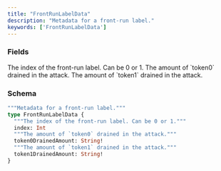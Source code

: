 ```yaml
---
title: "FrontRunLabelData"
description: "Metadata for a front-run label."
keywords: ['FrontRunLabelData']
---
```


### Fields

<ResponseField name="index" type="Int">
  The index of the front-run label. Can be 0 or 1.
</ResponseField>

<ResponseField name="token0DrainedAmount" type="String!" required>
  The amount of `token0` drained in the attack.
</ResponseField>

<ResponseField name="token1DrainedAmount" type="String!" required>
  The amount of `token1` drained in the attack.
</ResponseField>

### Schema


```graphql 
"""Metadata for a front-run label."""
type FrontRunLabelData {
  """The index of the front-run label. Can be 0 or 1."""
  index: Int
  """The amount of `token0` drained in the attack."""
  token0DrainedAmount: String!
  """The amount of `token1` drained in the attack."""
  token1DrainedAmount: String!
}
```
